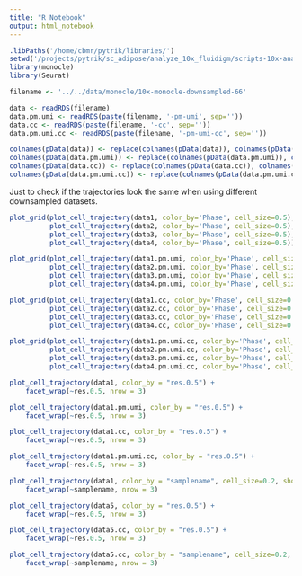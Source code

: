 ```yaml
---
title: "R Notebook"
output: html_notebook
---
```




```r
.libPaths('/home/cbmr/pytrik/libraries/')
setwd('/projects/pytrik/sc_adipose/analyze_10x_fluidigm/scripts-10x-analysis/notebooks/')
library(monocle)
library(Seurat)
```

```r
filename <- '../../data/monocle/10x-monocle-downsampled-66'
```


```r
data <- readRDS(filename)
data.pm.umi <- readRDS(paste(filename, '-pm-umi', sep=''))
data.cc <- readRDS(paste(filename, '-cc', sep=''))
data.pm.umi.cc <- readRDS(paste(filename, '-pm-umi-cc', sep=''))

colnames(pData(data)) <- replace(colnames(pData(data)), colnames(pData(data)) =='sample_name', 'samplename')
colnames(pData(data.pm.umi)) <- replace(colnames(pData(data.pm.umi)), colnames(pData(data.pm.umi)) =='sample_name', 'samplename')
colnames(pData(data.cc)) <- replace(colnames(pData(data.cc)), colnames(pData(data.cc)) =='sample_name', 'samplename')
colnames(pData(data.pm.umi.cc)) <- replace(colnames(pData(data.pm.umi.cc)), colnames(pData(data.pm.umi.cc)) =='sample_name', 'samplename')

```

Just to check if the trajectories look the same when using different downsampled datasets. 

```r
plot_grid(plot_cell_trajectory(data1, color_by='Phase', cell_size=0.5),
          plot_cell_trajectory(data2, color_by='Phase', cell_size=0.5),
          plot_cell_trajectory(data3, color_by='Phase', cell_size=0.5),
          plot_cell_trajectory(data4, color_by='Phase', cell_size=0.5))
```


```r
plot_grid(plot_cell_trajectory(data1.pm.umi, color_by='Phase', cell_size=0.5),
          plot_cell_trajectory(data2.pm.umi, color_by='Phase', cell_size=0.5),
          plot_cell_trajectory(data3.pm.umi, color_by='Phase', cell_size=0.5),
          plot_cell_trajectory(data4.pm.umi, color_by='Phase', cell_size=0.5))
```

```r
plot_grid(plot_cell_trajectory(data1.cc, color_by='Phase', cell_size=0.5),
          plot_cell_trajectory(data2.cc, color_by='Phase', cell_size=0.5),
          plot_cell_trajectory(data3.cc, color_by='Phase', cell_size=0.5),
          plot_cell_trajectory(data4.cc, color_by='Phase', cell_size=0.5))
```

```r
plot_grid(plot_cell_trajectory(data1.pm.umi.cc, color_by='Phase', cell_size=0.5),
          plot_cell_trajectory(data2.pm.umi.cc, color_by='Phase', cell_size=0.5),
          plot_cell_trajectory(data3.pm.umi.cc, color_by='Phase', cell_size=0.5),
          plot_cell_trajectory(data4.pm.umi.cc, color_by='Phase', cell_size=0.5))
```


```r
plot_cell_trajectory(data1, color_by = "res.0.5") +
    facet_wrap(~res.0.5, nrow = 3)
```

```r
plot_cell_trajectory(data1.pm.umi, color_by = "res.0.5") +
    facet_wrap(~res.0.5, nrow = 3)
```

```r
plot_cell_trajectory(data1.cc, color_by = "res.0.5") +
    facet_wrap(~res.0.5, nrow = 3)
```

```r
plot_cell_trajectory(data1.pm.umi.cc, color_by = "res.0.5") +
    facet_wrap(~res.0.5, nrow = 3)
```




```r
plot_cell_trajectory(data1, color_by = "samplename", cell_size=0.2, show_branch_points=F) +
    facet_wrap(~samplename, nrow = 3)
```


```r
plot_cell_trajectory(data5, color_by = "res.0.5") +
    facet_wrap(~res.0.5, nrow = 3)
```

```r
plot_cell_trajectory(data5.cc, color_by = "res.0.5") +
    facet_wrap(~res.0.5, nrow = 3)
```

```r
plot_cell_trajectory(data5.cc, color_by = "samplename", cell_size=0.2, show_branch_points=F) +
    facet_wrap(~samplename, nrow = 3)
```

